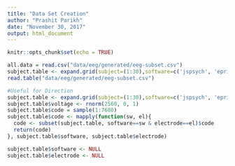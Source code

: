 ```yaml
---
title: "Data Set Creation"
author: "Prashit Parikh"
date: "November 30, 2017"
output: html_document
---
```


```r
knitr::opts_chunk$set(echo = TRUE)
```

```r
all.data = read.csv("data/eeg/generated/eeg-subset.csv")
subject.table <- expand.grid(subject=(1:30),software=c('jspsych', 'eprime'), electrode=1:128)
read.table("data/eeg/generated/eeg-subset.csv")

#Useful for Direction
subject.table <- expand.grid(subject=(1:30),software=c('jspsych', 'eprime'), electrode=1:128)
subject.table$voltage <- rnorm(2560, 0, 1)
subject.table$code = sample(1:7680)
subject.table$code <- mapply(function(sw, el){
  code <- subset(subject.table, software==sw & electrode==el)$code
  return(code)
}, subject.table$software, subject.table$electrode)

subject.table$software <- NULL
subject.table$electrode <- NULL
```